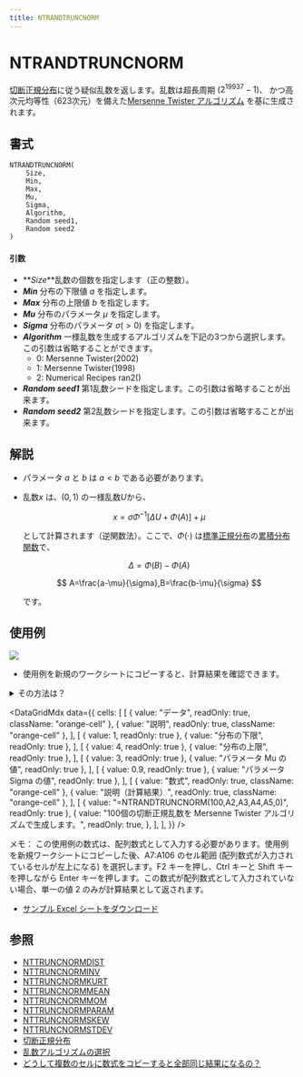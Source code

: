 ```yaml
---
title: NTRANDTRUNCNORM
---
```



# NTRANDTRUNCNORM

[切断正規分布](../../../05-gallery-of-distributions/truncated-normal-distribution.mdx)に従う疑似乱数を返します。乱数は超長周期 ($2^{19937}-1$)、 かつ高次元均等性（623次元）を備えた[Mersenne Twister アルゴリズム](/docs/glossary#mersenne-twister-algorithm) を基に生成されます。

## 書式

```excel
NTRANDTRUNCNORM(
    Size,
    Min,
    Max,
    Mu,
    Sigma,
    Algorithm,
    Random seed1,
    Random seed2
)
```

#### 引数

- **_Size_**乱数の個数を指定します（正の整数）。
- **_Min_** 分布の下限値 $a$ を指定します。
- **_Max_** 分布の上限値 $b$ を指定します。
- **_Mu_** 分布のパラメータ $\mu$ を指定します。
- **_Sigma_** 分布のパラメータ $\sigma(>0)$ を指定します。
- **_Algorithm_** 一様乱数を生成するアルゴリズムを下記の3つから選択します。この引数は省略することができます。
  - 0: Mersenne Twister(2002)
  - 1: Mersenne Twister(1998)
  - 2: Numerical Recipes ran2()
- **_Random seed1_** 第1乱数シードを指定します。この引数は省略することが出来ます。
- **_Random seed2_** 第2乱数シードを指定します。この引数は省略することが出来ます。

## 解説

- パラメータ $a$ と $b$ は $a < b$ である必要があります。
- 乱数$x$ は、$(0,1)$ の一様乱数$U$から、

  $$
  x=\sigma\Phi^{-1}\left[\Delta U +\Phi(A)\right]+\mu
  $$

  として計算されます（逆関数法）。ここで、$\Phi(\cdot)$ は[標準正規分布](../../../05-gallery-of-distributions/normal-distribution-single.mdx)の[累積分布関数](/docs/glossary#cumulative-distribution-function)で、

  $$
  \Delta=\Phi(B)-\Phi(A)
  $$

  $$
  A=\frac{a-\mu}{\sigma},B=\frac{b-\mu}{\sigma}
  $$

  です。

## 使用例

![](./../../../assets/functions/histogram/histogramTruncNorm.jpg)

- 使用例を新規のワークシートにコピーすると、計算結果を確認できます。

<details>
<summary>その方法は？</summary>

1.  新しいブックまたはワークシートを作成します。
2.  ヘルプ トピックにある使用例を選択します（行番号および列番号を除く）。

    ![Selecting an example from Help](./../../../assets/functions/HowToCopy.png)

    ヘルプから使用例を選択する

3.  Ctrl キーを押しながら C キーを押します。
4.  ワークシートのセル A1 を選択し、Ctrl キーを押しながら V キーを押します。
5.  計算結果と結果を返す数式の表示を切り替えるには、Ctrl キーを押しながら ` (アクサン グラーブ) キーを押すか、または [ツール] メニューの [ワークシート分析] をポイントし、[ワークシート分析モード] をクリックします。

</details>

<DataGridMdx
  data={{
    cells: [
      [
        { value: "データ", readOnly: true, className: "orange-cell" },
        { value: "説明", readOnly: true, className: "orange-cell" },
      ],
      [
        { value: 1, readOnly: true },
        { value: "分布の下限", readOnly: true },
      ],
      [
        { value: 4, readOnly: true },
        { value: "分布の上限", readOnly: true },
      ],
      [
        { value: 3, readOnly: true },
        { value: "パラメータ Mu の値", readOnly: true },
      ],
      [
        { value: 0.9, readOnly: true },
        { value: "パラメータ Sigma の値", readOnly: true },
      ],
      [
        { value: "数式", readOnly: true, className: "orange-cell" },
        { value: "説明（計算結果）", readOnly: true, className: "orange-cell" },
      ],
      [
        { value: "=NTRANDTRUNCNORM(100,A2,A3,A4,A5,0)", readOnly: true },
        {
          value:
            "100個の切断正規乱数を Mersenne Twister アルゴリズムで生成します。",
          readOnly: true,
        },
      ],
    ],
  }}
/>

メモ： この使用例の数式は、配列数式として入力する必要があります。使用例を新規ワークシートにコピーした後、A7:A106 のセル範囲 (配列数式が入力されているセルが左上になる) を選択します。F2 キーを押し、Ctrl キーと Shift キーを押しながら Enter キーを押します。この数式が配列数式として入力されていない場合、単一の値 2 のみが計算結果として返されます。

- [サンプル Excel シートをダウンロード](./../../../assets/NtRand1.zip)

## 参照

- [NTTRUNCNORMDIST](../../02-distribution-functions/095-nttruncnormdist.mdx)
- [NTTRUNCNORMINV](../../02-distribution-functions/096-nttruncnorminv.mdx)
- [NTTRUNCNORMKURT](../../02-distribution-functions/097-nttruncnormkurt.mdx)
- [NTTRUNCNORMMEAN](../../02-distribution-functions/098-nttruncnormmean.mdx)
- [NTTRUNCNORMMOM](../../02-distribution-functions/099-nttruncnormmom.mdx)
- [NTTRUNCNORMPARAM](../../02-distribution-functions/100-nttruncnormparam.mdx)
- [NTTRUNCNORMSKEW](../../02-distribution-functions/101-nttruncnormskew.mdx)
- [NTTRUNCNORMSTDEV](../../02-distribution-functions/102-nttruncnormstdev.mdx)
- [切断正規分布](../../../05-gallery-of-distributions/truncated-normal-distribution.mdx)
- [乱数アルゴリズムの選択](/docs/glossary#choice-of-the-random-number-generator-algorithm)
- [どうして複数のセルに数式をコピーすると全部同じ結果になるの？](/docs/faq#why-i-always-see-the-same-result-even-if-i-input-formula-into-multiple-cell)
